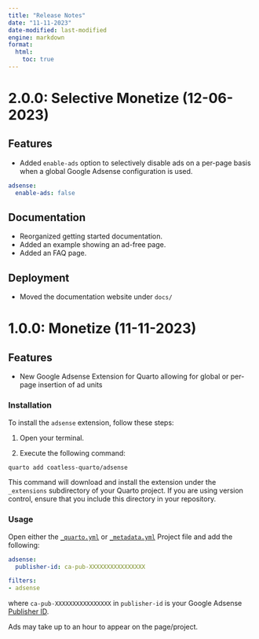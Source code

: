 ```yaml
---
title: "Release Notes"
date: "11-11-2023"
date-modified: last-modified
engine: markdown
format: 
  html:
    toc: true
---
```


# 2.0.0: Selective Monetize (12-06-2023)

## Features

- Added `enable-ads` option to selectively disable ads on a per-page basis when a global Google Adsense configuration is used.

```yml
adsense:
  enable-ads: false
```

## Documentation

- Reorganized getting started documentation.
- Added an example showing an ad-free page.
- Added an FAQ page.

## Deployment

- Moved the documentation website under `docs/`

# 1.0.0: Monetize (11-11-2023)

## Features

- New Google Adsense Extension for Quarto allowing for global or per-page insertion of ad units

### Installation

To install the `adsense` extension, follow these steps:

1. Open your terminal.

2. Execute the following command:

```bash
quarto add coatless-quarto/adsense
```

This command will download and install the extension under the `_extensions` subdirectory of your Quarto project. If you are using version control, ensure that you include this directory in your repository.

### Usage

Open either the [`_quarto.yml`](https://quarto.org/docs/projects/quarto-projects.html#project-metadata) or [`_metadata.yml`](https://quarto.org/docs/projects/quarto-projects.html#directory-metadata) Project file and add the following:

```yml
adsense:
  publisher-id: ca-pub-XXXXXXXXXXXXXXXX

filters:
- adsense
```

where `ca-pub-XXXXXXXXXXXXXXXX` in `publisher-id` is your Google Adsense [Publisher ID](https://support.google.com/adsense/answer/105516?hl=en).

:::{.callout-note} 
Ads may take up to an hour to appear on the page/project.
:::
